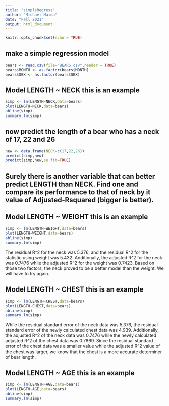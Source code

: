 ```yaml
---
title: "simpleRegress"
author: "Michael Maida"
date: "Fall 2021"
output: html_document
---
```


```r
knitr::opts_chunk$set(echo = TRUE)
```

## make a simple regression model

```r
bears <- read.csv(file="BEARS.csv",header = TRUE)
bears$MONTH <- as.factor(bears$MONTH)
bears$SEX <- as.factor(bears$SEX)
```

## Model LENGTH ~ NECK  this is an example  

```r
simp <- lm(LENGTH~NECK,data=bears)
plot(LENGTH~NECK,data=bears)
abline(simp)
summary.lm(simp)
```

## now predict the length of a bear who has a neck of 17, 22 and 26


```r
new <- data.frame(NECK=c(17,22,26))
predict(simp,new)
predict(simp,new,se.fit=TRUE)
```
## Surely there is another variable that can better predict LENGTH than NECK. Find one and compare its performance to that of neck by it value of Adjusted-Rsquared (bigger is better).

## Model LENGTH ~ WEIGHT  this is an example  
```r
simp <- lm(LENGTH~WEIGHT,data=bears)
plot(LENGTH~WEIGHT,data=bears)
abline(simp)
summary.lm(simp)
```

The residual R^2 for the neck was 5.376, and the residual R^2 for the statistic using weight was 5.432. Additionally, the adjusted R^2 for the neck was 0.7476 while the adjusted R^2 for the weight was 0.7423. Based on those two factors, the neck proved to be a better model than the weight. We will have to try again.


## Model LENGTH ~ CHEST  this is an example  

```r
simp <- lm(LENGTH~CHEST,data=bears)
plot(LENGTH~CHEST,data=bears)
abline(simp)
summary.lm(simp)
```

While the residual standard error of the neck data was 5.376, the residual standard error of the newly calculated chest data was 4.939. Additionally, the adjusted R^2 of the neck data was 0.7476 while the newly calculated adjusted R^2 of the chest data was 0.7869. Since the residual standard error of the chest data was a smaller value while the adjusted R^2 value of the chest was larger, we know that the chest is a more accurate determiner of bear length. 

## Model LENGTH ~ AGE  this is an example  
```r
simp <- lm(LENGTH~AGE,data=bears)
plot(LENGTH~AGE,data=bears)
abline(simp)
summary.lm(simp)
```